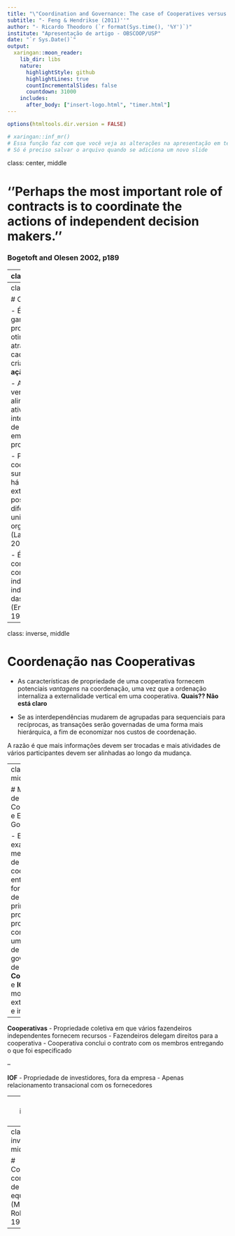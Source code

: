 ```yaml
---
title: "\"Coordination and Governance: The case of Cooperatives versus IOFs"
subtitle: "- Feng & Hendrikse (2011)''"
author: "- Ricardo Theodoro (`r format(Sys.time(), '%Y')`)"
institute: "Apresentação de artigo - OBSCOOP/USP"
date: "`r Sys.Date()`"
output:
  xaringan::moon_reader:
    lib_dir: libs
    nature:
      highlightStyle: github
      highlightLines: true
      countIncrementalSlides: false
      countdown: 31000
    includes: 
      after_body: ["insert-logo.html", "timer.html"]
---
```



```r
options(htmltools.dir.version = FALSE)

# xaringan::inf_mr()
# Essa função faz com que você veja as alterações na apresentação em tempo real
# Só é preciso salvar o arquivo quando se adiciona um novo slide


```

class: center, middle

# ''Perhaps the most important role of contracts is to coordinate the actions of independent decision makers.''


### Bogetoft and Olesen 2002, p189

---
class: inverse

# Estrutura de Governança

Separação entre propriedade e gestão é atrativa por gerar _especialização_ das atividades

Entretanto, a _especialização_ ainda traz problemas de **motivação** e **coordenação**


**Problemas de Motivação** (mais estudado até então<sup>1</sup>)

- Direcionado pelos problemas de incentivo e designação de autoridade para reduzir conflitos de interesses

**Problemas de Coordenação** (pouco estudado até então<sup>2</sup>)

- Acontece mesmo se as partes envolvidas tiverem interesses comuns, quando discutem qual ação focar

.footnote[
[1] Separados pela Teoria da Agência (Fama e Jensen, 1983) e Direitos de Propriedade (Grossman e Hart,
1986)

[2] Alonso, et al. (2008) e Dessein e Santos (2006)
]

---
class: inverse


# Coordenação

- É o que garante que a produção será otimizada através de toda cadeia e que seja criado **valor pela ação conjunta**

- A coordenação vertical envolve o alinhamento de atividades interdependentes de vários atores em uma cadeia produtiva

- Problemas de coordenação surgem quando há externalidades positivas entre diferentes unidades organizacionais (Lazear & Gibbs, 2008)

- É necessário corrigir sem comprometer a individualidade e independência das partes (Emelianoff, 1948)

---
class: inverse, middle

# Coordenação nas Cooperativas

- As características de propriedade de uma cooperativa fornecem potenciais _vantagens_ na coordenação, uma vez que a ordenação internaliza a externalidade vertical em uma cooperativa. **Quais?? Não está claro**

- Se as interdependências mudarem de agrupadas para sequenciais para recíprocas, as transações serão governadas de uma forma mais hierárquica, a fim de economizar nos custos de coordenação. 

A razão é que mais informações devem ser trocadas e mais atividades de vários participantes devem ser alinhadas ao longo da mudança. 


---
class: inverse, middle

# Mecanismos de Coordenação e Estrutura de Governança

- Este artigo examina mecanismos de coordenação entre fornecedores de matéria prima e o processo produtivo e conecta com uma estrutura de governança - de **Cooperativas** e **IOF**, movidos por externalidades e incerteza

--

**Cooperativas**
 - Propriedade coletiva em que vários fazendeiros independentes fornecem recursos
 - Fazendeiros delegam direitos para a cooperativa
 - Cooperativa conclui o contrato com os membros entregando o que foi especificado

--

**IOF**
 - Propriedade de investidores, fora da empresa
 - Apenas relacionamento transacional com os fornecedores

---
class: inverse, middle

# Mecanismos de Coordenação e Estrutura de Governança

Cooperativas levam em conta externalidades verticais entre fazendeiros membros e a cooperativa, enquanto IOF não.

Sobre o mercado da agricultura
- Risco
- Incerteza
- Assimetria de Informação

Produtores possuem mais informação sobre a produção, enquantro processores**** possuem mais informações sobre os preços do mercado

---
class: inverse, middle

# Coordenação como jogo de multiplo equilíbrio (Milgrom & Roberts, 1992).

-


